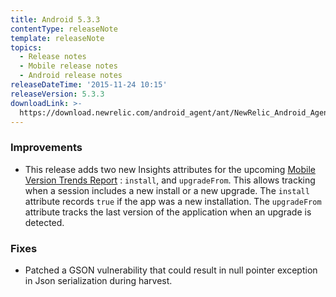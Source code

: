 ```yaml
---
title: Android 5.3.3
contentType: releaseNote
template: releaseNote
topics:
  - Release notes
  - Mobile release notes
  - Android release notes
releaseDateTime: '2015-11-24 10:15'
releaseVersion: 5.3.3
downloadLink: >-
  https://download.newrelic.com/android_agent/ant/NewRelic_Android_Agent_5.3.3.zip
---
```


### Improvements

* This release adds two new Insights attributes for the upcoming [Mobile Version Trends Report](https://blog.newrelic.com/2015/11/12/mobile-version-trends-report/) : `install`, and `upgradeFrom`. This allows tracking when a session includes a new install or a new upgrade. The `install` attribute records `true` if the app was a new installation. The `upgradeFrom` attribute tracks the last version of the application when an upgrade is detected.

### Fixes

* Patched a GSON vulnerability that could result in null pointer exception in Json serialization during harvest.
